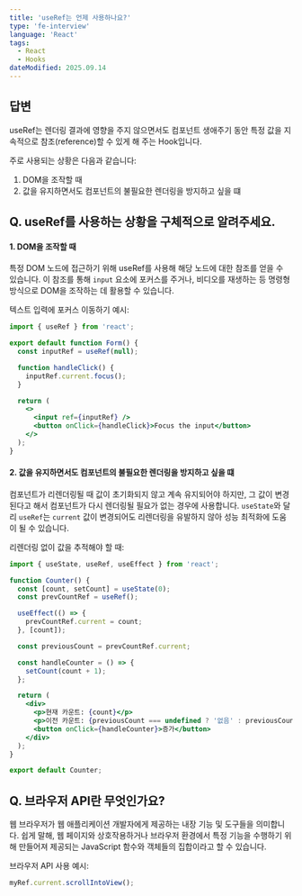 ```yaml
---
title: 'useRef는 언제 사용하나요?'
type: 'fe-interview'
language: 'React'
tags:
  - React
  - Hooks
dateModified: 2025.09.14
---
```


## 답변

useRef는 렌더링 결과에 영향을 주지 않으면서도 컴포넌트 생애주기 동안 특정 값을 지속적으로 참조(reference)할 수 있게 해 주는 Hook입니다.

주로 사용되는 상황은 다음과 같습니다:

1. DOM을 조작할 때
2. 값을 유지하면서도 컴포넌트의 불필요한 렌더링을 방지하고 싶을 떄

## Q. useRef를 사용하는 상황을 구체적으로 알려주세요.

#### 1. DOM을 조작할 때

특정 DOM 노드에 접근하기 위해 useRef를 사용해 해당 노드에 대한 참조를 얻을 수 있습니다. 이 참조를 통해 `input` 요소에 포커스를 주거나, 비디오를 재생하는 등 명령형 방식으로 DOM을 조작하는 데 활용할 수 있습니다.

텍스트 입력에 포커스 이동하기 예시:

```jsx
import { useRef } from 'react';

export default function Form() {
  const inputRef = useRef(null);

  function handleClick() {
    inputRef.current.focus();
  }

  return (
    <>
      <input ref={inputRef} />
      <button onClick={handleClick}>Focus the input</button>
    </>
  );
}
```

#### 2. 값을 유지하면서도 컴포넌트의 불필요한 렌더링을 방지하고 싶을 떄

컴포넌트가 리렌더링될 때 값이 초기화되지 않고 계속 유지되어야 하지만, 그 값이 변경된다고 해서 컴포넌트가 다시 렌더링될 필요가 없는 경우에 사용합니다. `useState`와 달리 `useRef`는 `current` 값이 변경되어도 리렌더링을 유발하지 않아 성능 최적화에 도움이 될 수 있습니다.

리렌더링 없이 값을 추적해야 할 때:

```jsx
import { useState, useRef, useEffect } from 'react';

function Counter() {
  const [count, setCount] = useState(0);
  const prevCountRef = useRef();

  useEffect(() => {
    prevCountRef.current = count;
  }, [count]);

  const previousCount = prevCountRef.current;

  const handleCounter = () => {
    setCount(count + 1);
  };

  return (
    <div>
      <p>현재 카운트: {count}</p>
      <p>이전 카운트: {previousCount === undefined ? '없음' : previousCount}</p>
      <button onClick={handleCounter}>증가</button>
    </div>
  );
}

export default Counter;
```

## Q. 브라우저 API란 무엇인가요?

웹 브라우저가 웹 애플리케이션 개발자에게 제공하는 내장 기능 및 도구들을 의미합니다. 쉽게 말해, 웹 페이지와 상호작용하거나 브라우저 환경에서 특정 기능을 수행하기 위해 만들어져 제공되는 JavaScript 함수와 객체들의 집합이라고 할 수 있습니다.

브라우저 API 사용 예시:

```js
myRef.current.scrollIntoView();
```